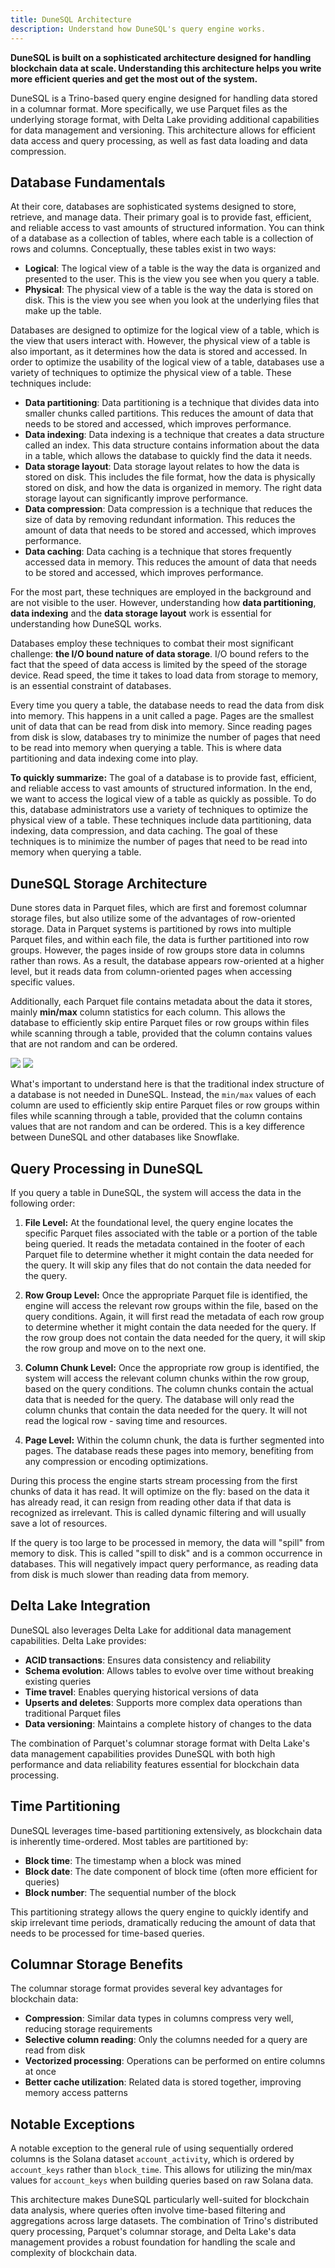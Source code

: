 ```yaml
---
title: DuneSQL Architecture
description: Understand how DuneSQL's query engine works.
---
```


**DuneSQL is built on a sophisticated architecture designed for handling blockchain data at scale. Understanding this architecture helps you write more efficient queries and get the most out of the system.**

DuneSQL is a Trino-based query engine designed for handling data stored in a columnar format. More specifically, we use Parquet files as the underlying storage format, with Delta Lake providing additional capabilities for data management and versioning. 
This architecture allows for efficient data access and query processing, as well as fast data loading and data compression.

## Database Fundamentals

At their core, databases are sophisticated systems designed to store, retrieve, and manage data. Their primary goal is to provide fast, efficient, and reliable access to vast amounts of structured information. You can think of a database as a collection of tables, where each table is a collection of rows and columns. Conceptually, these tables exist in two ways:

- **Logical**: The logical view of a table is the way the data is organized and presented to the user. This is the view you see when you query a table.
- **Physical**: The physical view of a table is the way the data is stored on disk. This is the view you see when you look at the underlying files that make up the table.

Databases are designed to optimize for the logical view of a table, which is the view that users interact with. However, the physical view of a table is also important, as it determines how the data is stored and accessed. In order to optimize the usability of the logical view of a table, databases use a variety of techniques to optimize the physical view of a table. These techniques include:

- **Data partitioning**: Data partitioning is a technique that divides data into smaller chunks called partitions. This reduces the amount of data that needs to be stored and accessed, which improves performance.
- **Data indexing**: Data indexing is a technique that creates a data structure called an index. This data structure contains information about the data in a table, which allows the database to quickly find the data it needs.
- **Data storage layout**: Data storage layout relates to how the data is stored on disk. This includes the file format, how the data is physically stored on disk, and how the data is organized in memory. The right data storage layout can significantly improve performance.
- **Data compression**: Data compression is a technique that reduces the size of data by removing redundant information. This reduces the amount of data that needs to be stored and accessed, which improves performance.
- **Data caching**: Data caching is a technique that stores frequently accessed data in memory. This reduces the amount of data that needs to be stored and accessed, which improves performance.

For the most part, these techniques are employed in the background and are not visible to the user. However, understanding how **data partitioning**, **data indexing** and the **data storage layout** work is essential for understanding how DuneSQL works.

Databases employ these techniques to combat their most significant challenge: **the I/O bound nature of data storage**. I/O bound refers to the fact that the speed of data access is limited by the speed of the storage device. Read speed, the time it takes to load data from storage to memory, is an essential constraint of databases.

Every time you query a table, the database needs to read the data from disk into memory. This happens in a unit called a page. Pages are the smallest unit of data that can be read from disk into memory. Since reading pages from disk is slow, databases try to minimize the number of pages that need to be read into memory when querying a table. This is where data partitioning and data indexing come into play.

**To quickly summarize:** The goal of a database is to provide fast, efficient, and reliable access to vast amounts of structured information. In the end, we want to access the logical view of a table as quickly as possible. To do this, database administrators use a variety of techniques to optimize the physical view of a table. These techniques include data partitioning, data indexing, data compression, and data caching. The goal of these techniques is to minimize the number of pages that need to be read into memory when querying a table.

## DuneSQL Storage Architecture

Dune stores data in Parquet files, which are first and foremost columnar storage files, but also utilize some of the advantages of row-oriented storage. Data in Parquet systems is partitioned by rows into multiple Parquet files, and within each file, the data is further partitioned into row groups. However, the pages inside of row groups store data in columns rather than rows. As a result, the database appears row-oriented at a higher level, but it reads data from column-oriented pages when accessing specific values.

Additionally, each Parquet file contains metadata about the data it stores, mainly **min/max** column statistics for each column. This allows the database to efficiently skip entire Parquet files or row groups within files while scanning through a table, provided that the column contains values that are not random and can be ordered.

<Frame caption="Very simplified contents of a Parquet file">
  <img src="/query-engine/images/minmax-schema2.jpeg" />
</Frame>

<Frame caption="Schematic view of a Parquet file">
  <img src="/query-engine/images/parquet.png" />
</Frame>

What's important to understand here is that the traditional index structure of a database is not needed in DuneSQL. Instead, the `min/max` values of each column are used to efficiently skip entire Parquet files or row groups within files while scanning through a table, provided that the column contains values that are not random and can be ordered. This is a key difference between DuneSQL and other databases like Snowflake.

## Query Processing in DuneSQL

If you query a table in DuneSQL, the system will access the data in the following order:

1. **File Level:** At the foundational level, the query engine locates the specific Parquet files associated with the table or a portion of the table being queried. It reads the metadata contained in the footer of each Parquet file to determine whether it might contain the data needed for the query. It will skip any files that do not contain the data needed for the query.

2. **Row Group Level:** Once the appropriate Parquet file is identified, the engine will access the relevant row groups within the file, based on the query conditions. Again, it will first read the metadata of each row group to determine whether it might contain the data needed for the query. If the row group does not contain the data needed for the query, it will skip the row group and move on to the next one.

3. **Column Chunk Level:** Once the appropriate row group is identified, the system will access the relevant column chunks within the row group, based on the query conditions. The column chunks contain the actual data that is needed for the query. The database will only read the column chunks that contain the data needed for the query. It will not read the logical row - saving time and resources.

4. **Page Level:** Within the column chunk, the data is further segmented into pages. The database reads these pages into memory, benefiting from any compression or encoding optimizations.

During this process the engine starts stream processing from the first chunks of data it has read. It will optimize on the fly: based on the data it has already read, it can resign from reading other data if that data is recognized as irrelevant. This is called dynamic filtering and will usually save a lot of resources.

If the query is too large to be processed in memory, the data will "spill" from memory to disk. This is called "spill to disk" and is a common occurrence in databases. This will negatively impact query performance, as reading data from disk is much slower than reading data from memory.

## Delta Lake Integration

DuneSQL also leverages Delta Lake for additional data management capabilities. Delta Lake provides:

- **ACID transactions**: Ensures data consistency and reliability
- **Schema evolution**: Allows tables to evolve over time without breaking existing queries
- **Time travel**: Enables querying historical versions of data
- **Upserts and deletes**: Supports more complex data operations than traditional Parquet files
- **Data versioning**: Maintains a complete history of changes to the data

The combination of Parquet's columnar storage format with Delta Lake's data management capabilities provides DuneSQL with both high performance and data reliability features essential for blockchain data processing.

## Time Partitioning

DuneSQL leverages time-based partitioning extensively, as blockchain data is inherently time-ordered. Most tables are partitioned by:

- **Block time**: The timestamp when a block was mined
- **Block date**: The date component of block time (often more efficient for queries)
- **Block number**: The sequential number of the block

This partitioning strategy allows the query engine to quickly identify and skip irrelevant time periods, dramatically reducing the amount of data that needs to be processed for time-based queries.

## Columnar Storage Benefits

The columnar storage format provides several key advantages for blockchain data:

- **Compression**: Similar data types in columns compress very well, reducing storage requirements
- **Selective column reading**: Only the columns needed for a query are read from disk
- **Vectorized processing**: Operations can be performed on entire columns at once
- **Better cache utilization**: Related data is stored together, improving memory access patterns

## Notable Exceptions

A notable exception to the general rule of using sequentially ordered columns is the Solana dataset `account_activity`, which is ordered by `account_keys` rather than `block_time`. This allows for utilizing the min/max values for `account_keys` when building queries based on raw Solana data.

This architecture makes DuneSQL particularly well-suited for blockchain data analysis, where queries often involve time-based filtering and aggregations across large datasets. The combination of Trino's distributed query processing, Parquet's columnar storage, and Delta Lake's data management provides a robust foundation for handling the scale and complexity of blockchain data.
